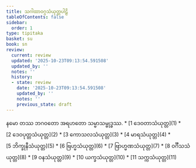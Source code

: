 ```yaml
---
title: သဂါထာဝဂ္ဂသံယုတ္တပါဠိ
tableOfContents: false
sidebar:
  order: 1
type: tipitaka
basket: su
book: sn
review:
  current: review
  updated: '2025-10-23T09:13:54.591508'
  updated_by: ''
  notes: ''
  history:
  - state: review
    date: '2025-10-23T09:13:54.591508'
    updated_by: ''
    notes: ''
    previous_state: draft
---
```


<ReviewStatus review={frontmatter.review} showDetails={true} />

<HypothesisAnnotation frontmatter={frontmatter} />

<Paragraph number="1" type="center" book="sn">
နမော တဿ ဘဂဝတော အရဟတော သမ္မာသမ္ဗုဒ္ဓဿ.

</Paragraph>

<TableOfContents book="sn">
* [1 ဒေဝတာသံယုတ္တ](1)
* [2 ဒေဝပုတ္တသံယုတ္တ](2)
* [3 ကောသလသံယုတ္တ](3)
* [4 မာရသံယုတ္တ](4)
* [5 ဘိက္ခုနီသံယုတ္တ](5)
* [6 ဗြဟ္မသံယုတ္တ](6)
* [7 ဗြာဟ္မဏသံယုတ္တ](7)
* [8 ဝင်္ဂီသသံယုတ္တ](8)
* [9 ဝနသံယုတ္တ](9)
* [10 ယက္ခသံယုတ္တ](10)
* [11 သက္ကသံယုတ္တ](11)
</TableOfContents>